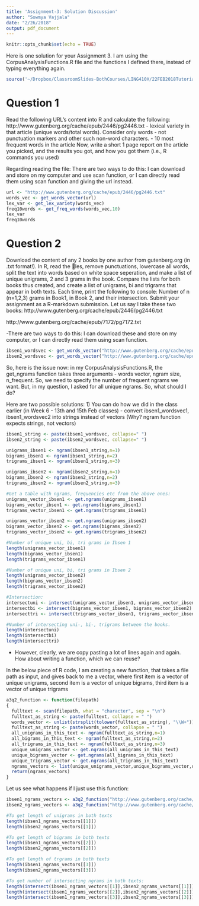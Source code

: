 ```yaml
---
title: 'Assignment-3: Solution Discussion'
author: "Sowmya Vajjala"
date: "2/26/2018"
output: pdf_document
---
```


```r
knitr::opts_chunk$set(echo = TRUE)
```

Here is one solution for your Assignment 3. I am using the CorpusAnalysisFunctions.R file and the functions I defined there, instead of typing everything again. 

```r
source('~/Dropbox/ClassroomSlides-BothCourses/LING410X/22FEB2018Tutorial/CorpusAnalysisFunctions.R')
```

# Question 1
Read the following URL's content into R and calculate the following: 
http://www.gutenberg.org/cache/epub/2446/pg2446.txt
- lexical variety in that article (unique words/total words). Consider only words - not punctuation markers and other such non-word characters.
- 10 most frequent words in the article
Now, write a short 1 page report on the article you picked, and the results you got, and how you got them (i.e., R commands you used) 

Regarding reading the file: There are two ways to do this: I can download and store on my computer and use scan function, or I can directly read them using scan function and giving the url instead. 

```r
url <- "http://www.gutenberg.org/cache/epub/2446/pg2446.txt"
words_vec <- get_words_vector(url)
lex_var <- get_lex_variety(words_vec)
freq10words <- get_freq_words(words_vec,10)
lex_var
freq10words
```

# Question 2
Download the content of any 2 books by one author from gutenberg.org (in .txt format!). In R, read the les, remove punctuations, lowercase all words, split the text into words based on white space seperation, and make
a list of unique unigrams, 2 and 3 grams in the book. Compare the lists for both books thus created, and create a list of unigrams, bi and trigrams that appear in both texts. Each time, print the following to console: Number of
n (n=1,2,3) grams in Book1, in Book 2, and their intersection. Submit your assignment as a R-markdown submission. 
Let us say I take these two books:
http://www.gutenberg.org/cache/epub/2446/pg2446.txt

http://www.gutenberg.org/cache/epub/7172/pg7172.txt

-There are two ways to do this: I can download these and store on my computer, or I can directly read them using scan function. 
```r
ibsen1_wordsvec <- get_words_vector("http://www.gutenberg.org/cache/epub/2446/pg2446.txt")
ibsen2_wordsvec <- get_words_vector("http://www.gutenberg.org/cache/epub/7172/pg7172.txt")
```

So, here is the issue now: in my CorpusAnalysisFunctions.R, the get_ngrams function takes three arguments - words vector, ngram size, n_frequent. So, we need to specify the number of frequent ngrams we want. But, in my question, I asked for all unique ngrams. So, what should I do? 

Here are two possible solutions: 
1) You can do how we did in the class earlier (in Week 6 - 13th and 15th Feb classes)
- convert ibsen1_wordsvec1, ibsen1_wordsvec2 into strings instead of vectors (Why? ngram function expects strings, not vectors)
```r
ibsen1_string <- paste(ibsen1_wordsvec, collapse=" ")
ibsen2_string <- paste(ibsen2_wordsvec, collapse=" ")

unigrams_ibsen1 <- ngram(ibsen1_string,n=1)
bigrams_ibsen1 <- ngram(ibsen1_string,n=2)
trigrams_ibsen1 <- ngram(ibsen1_string,n=3)

unigrams_ibsen2 <- ngram(ibsen2_string,n=1)
bigrams_ibsen2 <- ngram(ibsen2_string,n=2)
trigrams_ibsen2 <- ngram(ibsen2_string,n=3)

#Get a table with ngrams, frequencies etc from the above ones:
unigrams_vector_ibsen1 <- get.ngrams(unigrams_ibsen1)
bigrams_vector_ibsen1 <- get.ngrams(bigrams_ibsen1)
trigrams_vector_ibsen1 <- get.ngrams(trigrams_ibsen1)

unigrams_vector_ibsen2 <- get.ngrams(unigrams_ibsen2)
bigrams_vector_ibsen2 <- get.ngrams(bigrams_ibsen2)
trigrams_vector_ibsen2 <- get.ngrams(trigrams_ibsen2)

#Number of unique uni, bi, tri grams in Ibsen 1
length(unigrams_vector_ibsen1)
length(bigrams_vector_ibsen1)
length(trigrams_vector_ibsen1)

#Number of unique uni, bi, tri grams in Ibsen 2
length(unigrams_vector_ibsen2)
length(bigrams_vector_ibsen2)
length(trigrams_vector_ibsen2)

#Intersection:
intersectuni <- intersect(unigrams_vector_ibsen1, unigrams_vector_ibsen2)
intersectbi <- intersect(bigrams_vector_ibsen1, bigrams_vector_ibsen2)
intersecttri <- intersect(trigrams_vector_ibsen1, trigrams_vector_ibsen2)

#Number of intersecting uni-, bi-, trigrams between the books.
length(intersectuni)
length(intersectbi)
length(intersecttri)
```
- However, clearly, we are copy pasting a lot of lines again and again. How about writing a function, which we can reuse?

In the below piece of R code, I am creating a new function, that takes a file path  as input, and gives back to me a vector, where first item is a vector of unique unigrams, second item is a vector of unique bigrams, third item is a vector of unique trigrams
```r
a3q2_function <- function(filepath)
{
  fulltext <- scan(filepath, what = "character", sep = "\n")
  fulltext_as_string <- paste(fulltext, collapse = " ")
  words_vector <- unlist(strsplit(tolower(fulltext_as_string), "\\W+"))
  fulltext_as_string <- paste(words_vector, collapse = " ")
  all_unigrams_in_this_text <- ngram(fulltext_as_string,n=1)
  all_bigrams_in_this_text <- ngram(fulltext_as_string,n=2)
  all_trigrams_in_this_text <- ngram(fulltext_as_string,n=3)
  unique_unigrams_vector <- get.ngrams(all_unigrams_in_this_text)
  unique_bigrams_vector <- get.ngrams(all_bigrams_in_this_text)
  unique_trigrams_vector <- get.ngrams(all_trigrams_in_this_text)
  ngrams_vectors <- list(unique_unigrams_vector,unique_bigrams_vector,unique_trigrams_vector)
  return(ngrams_vectors)
}
```

Let us see what happens if I just use this function:
```r
ibsen1_ngrams_vectors <- a3q2_function("http://www.gutenberg.org/cache/epub/2446/pg2446.txt")
ibsen2_ngrams_vectors <- a3q2_function("http://www.gutenberg.org/cache/epub/7172/pg7172.txt")

#To get length of unigrams in both texts
length(ibsen1_ngrams_vectors[[1]])
length(ibsen2_ngrams_vectors[[1]])

#To get length of bigrams in both texts
length(ibsen1_ngrams_vectors[[2]])
length(ibsen2_ngrams_vectors[[2]])

#To get length of trgrams in both texts
length(ibsen1_ngrams_vectors[[3]])
length(ibsen2_ngrams_vectors[[3]])

#To get number of intersecting ngrams in both texts:
length(intersect(ibsen1_ngrams_vectors[[1]],ibsen2_ngrams_vectors[[1]]))
length(intersect(ibsen1_ngrams_vectors[[2]],ibsen2_ngrams_vectors[[2]]))
length(intersect(ibsen1_ngrams_vectors[[3]],ibsen2_ngrams_vectors[[3]]))
```